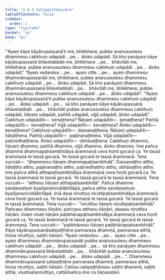 ```yaml
---
title: "2.6.2 Satipaṭṭhānavāra"
tableOfContents: false
sidebar:
  order: 2
type: "tipitaka"
basket: "su"
book: "ps"
---
```



<DynamicBreadcrumb />

<Division number="31" book="ps" bookNo="26" page="36">

<Paragraph number="1578" book="ps">
“‘Ayaṃ kāye kāyānupassanā’ti me, bhikkhave, pubbe ananussutesu dhammesu cakkhuṃ udapādi …pe…  āloko udapādi. Sā kho panāyaṃ kāye kāyānupassanā bhāvetabbāti me, bhikkhave …pe…  bhāvitāti me, bhikkhave, pubbe ananussutesu dhammesu cakkhuṃ udapādi …pe…  āloko udapādi”.
</Paragraph>

<Paragraph number="1579" book="ps">
“Ayaṃ vedanāsu …pe…  ayaṃ citte …pe…  ayaṃ dhammesu dhammānupassanāti me, bhikkhave, pubbe ananussutesu dhammesu cakkhuṃ udapādi …pe…  āloko udapādi. Sā kho panāyaṃ dhammesu dhammānupassanā bhāvetabbāti …pe…  bhāvitāti me, bhikkhave, pubbe ananussutesu dhammesu cakkhuṃ udapādi …pe…  āloko udapādi”.
</Paragraph>

<Paragraph number="1580" book="ps">
“‘<Emphasis>Ayaṃ kāye kāyānupassanā</Emphasis>’ti pubbe ananussutesu dhammesu cakkhuṃ udapādi …pe…  āloko udapādi …pe…  sā kho panāyaṃ kāye kāyānupassanā bhāvetabbāti …pe…  bhāvitāti pubbe ananussutesu dhammesu cakkhuṃ udapādi, ñāṇaṃ udapādi, paññā udapādi, vijjā udapādi, āloko udapādi”.
</Paragraph>

<Paragraph number="1581" book="ps">
Cakkhuṃ udapādīti—  kenaṭṭhena? Ñāṇaṃ udapādīti—  kenaṭṭhena? Paññā udapādīti—  kenaṭṭhena? Vijjā udapādīti—  kenaṭṭhena? Āloko udapādīti—  kenaṭṭhena? <Emphasis>Cakkhuṃ udapādī</Emphasis>ti—  dassanaṭṭhena. <Emphasis>Ñāṇaṃ udapādī</Emphasis>ti—  ñātaṭṭhena. <Emphasis>Paññā udapādī</Emphasis>ti—  pajānanaṭṭhena. <Emphasis>Vijjā udapādī</Emphasis>ti—  paṭivedhaṭṭhena. <Emphasis>Āloko udapādī</Emphasis>ti—  obhāsaṭṭhena.
</Paragraph>

<Paragraph number="1582" book="ps">
Cakkhuṃ dhammo, ñāṇaṃ dhammo, paññā dhammo, vijjā dhammo, āloko dhammo. Ime pañca dhammā dhammapaṭisambhidāya ārammaṇā ceva honti gocarā ca. Ye tassā ārammaṇā te tassā gocarā. Ye tassā gocarā te tassā ārammaṇā. Tena vuccati—  “dhammesu ñāṇaṃ dhammapaṭisambhidā”.
</Paragraph>

<Paragraph number="1583" book="ps">
Dassanaṭṭho attho, ñātaṭṭho attho, pajānanaṭṭho attho, paṭivedhaṭṭho attho, obhāsaṭṭho attho. Ime pañca atthā atthapaṭisambhidāya ārammaṇā ceva honti gocarā ca. Ye tassā ārammaṇā te tassā gocarā. Ye tassā gocarā te tassā ārammaṇā. Tena vuccati—  “atthesu ñāṇaṃ atthapaṭisambhidā”.
</Paragraph>

<Paragraph number="1584" book="ps">
Pañca dhamme sandassetuṃ byañjananiruttābhilāpā, pañca atthe sandassetuṃ byañjananiruttābhilāpā. Imā dasa niruttiyo niruttipaṭisambhidāya ārammaṇā ceva honti gocarā ca. Ye tassā ārammaṇā te tassā gocarā. Ye tassā gocarā te tassā ārammaṇā. Tena vuccati—  “niruttīsu ñāṇaṃ niruttipaṭisambhidā”.
</Paragraph>

<Paragraph number="1585" book="ps">
Pañcasu dhammesu ñāṇāni, pañcasu atthesu ñāṇāni, dasasu niruttīsu ñāṇāni. Imāni vīsati ñāṇāni paṭibhānapaṭisambhidāya ārammaṇā ceva honti gocarā ca. Ye tassā ārammaṇā te tassā gocarā. Ye tassā gocarā te tassā ārammaṇā. Tena vuccati—  “paṭibhānesu ñāṇaṃ paṭibhānapaṭisambhidā”.
</Paragraph>

<Paragraph number="1586" book="ps">
Kāye kāyānupassanāsatipaṭṭhāne pannarasa dhammā, pannarasa atthā, tiṃsa niruttiyo, saṭṭhi ñāṇāni.
</Paragraph>

<Paragraph number="1587" book="ps">
“<Emphasis>Ayaṃ vedanāsu</Emphasis> …pe…  <Emphasis>ayaṃ citte</Emphasis> …pe…  <Emphasis>ayaṃ dhammesu dhammānupassanā</Emphasis>ti pubbe ananussutesu dhammesu cakkhuṃ udapādi …pe…  āloko udapādi …pe…  sā kho panāyaṃ dhammesu dhammānupassanā bhāvetabbāti …pe…  bhāvitāti pubbe ananussutesu dhammesu cakkhuṃ udapādi …pe…  āloko udapādi …pe… ”.
</Paragraph>

<Paragraph number="1588" book="ps">
Dhammesu dhammānupassanā satipaṭṭhāne pannarasa dhammā, pannarasa atthā, tiṃsa niruttiyo, saṭṭhi ñāṇāni.
</Paragraph>

<Paragraph number="1589" book="ps">
Catūsu satipaṭṭhānesu saṭṭhi dhammā, saṭṭhi atthā, vīsatisataniruttiyo, cattālīsañca dve ca ñāṇasatāni.
</Paragraph>
</Division>